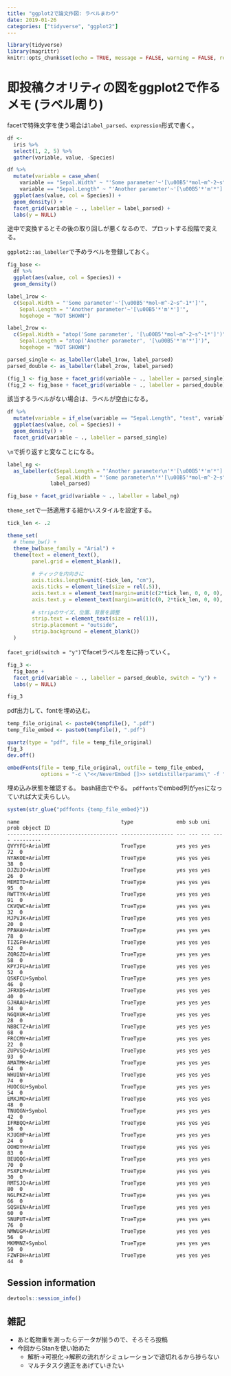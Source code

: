 ```yaml
---
title: "ggplot2で論文作図: ラベルまわり"
date: 2019-01-26
categories: ["tidyverse", "ggplot2"]
---
```


```r
library(tidyverse)
library(magrittr)
knitr::opts_chunk$set(echo = TRUE, message = FALSE, warning = FALSE, results = "hold")
```

# 即投稿クオリティの図をggplot2で作るメモ (ラベル周り)

facetで特殊文字を使う場合は`label_parsed`、`expression`形式で書く。

```r
df <-
  iris %>%
  select(1, 2, 5) %>%
  gather(variable, value, -Species)

df %>%
  mutate(variable = case_when(
    variable == "Sepal.Width" ~ "'Some parameter'~'[\u00B5'*mol~m^-2~s^-1*']'",
    variable == "Sepal.Length" ~ "'Another parameter'~'[\u00B5'*'m'*']'")) %>%
  ggplot(aes(value, col = Species)) +
  geom_density() +
  facet_grid(variable ~ ., labeller = label_parsed) +
  labs(y = NULL)
```

途中で変換するとその後の取り回しが悪くなるので、プロットする段階で変える。

`ggplot2::as_labeller`で予めラベルを登録しておく。

```r
fig_base <-
  df %>%
  ggplot(aes(value, col = Species)) +
  geom_density()

label_1row <-
  c(Sepal.Width = "'Some parameter'~'[\u00B5'*mol~m^-2~s^-1*']'",
    Sepal.Length = "'Another parameter'~'[\u00B5'*'m'*']'",
    hogehoge = "NOT SHOWN")

label_2row <-
  c(Sepal.Width = "atop('Some parameter', '[\u00B5'*mol~m^-2~s^-1*']')",
    Sepal.Length = "atop('Another parameter', '[\u00B5'*'m'*']')",
    hogehoge = "NOT SHOWN")

parsed_single <- as_labeller(label_1row, label_parsed)
parsed_double <- as_labeller(label_2row, label_parsed)

(fig_1 <- fig_base + facet_grid(variable ~ ., labeller = parsed_single))
(fig_2 <- fig_base + facet_grid(variable ~ ., labeller = parsed_double))
```

該当するラベルがない場合は、ラベルが空白になる。

```r
df %>%
  mutate(variable = if_else(variable == "Sepal.Length", "test", variable)) %>%
  ggplot(aes(value, col = Species)) +
  geom_density() +
  facet_grid(variable ~ ., labeller = parsed_single)
```

`\n`で折り返すと変なことになる。

```r
label_ng <-
  as_labeller(c(Sepal.Length = "'Another parameter\n'*'[\u00B5'*'m'*']'",
                Sepal.Width = "'Some parameter\n'*'[\u00B5'*mol~m^-2~s^-1*']'"),
              label_parsed)

fig_base + facet_grid(variable ~ ., labeller = label_ng)
```

`theme_set`で一括適用する細かいスタイルを設定する。

```r
tick_len <- .2

theme_set(
  # theme_bw() +
  theme_bw(base_family = "Arial") +
  theme(text = element_text(),
        panel.grid = element_blank(),
        
        # ティックを内向きに
        axis.ticks.length=unit(-tick_len, "cm"),
        axis.ticks = element_line(size = rel(.5)),
        axis.text.x = element_text(margin=unit(c(2*tick_len, 0, 0, 0), "cm")),
        axis.text.y = element_text(margin=unit(c(0, 2*tick_len, 0, 0), "cm")),
        
        # stripのサイズ、位置、背景を調整
        strip.text = element_text(size = rel(1)),
        strip.placement = "outside",
        strip.background = element_blank())
  )
```

`facet_grid(switch = "y")`でfacetラベルを左に持っていく。

```r
fig_3 <-
  fig_base +
  facet_grid(variable ~ ., labeller = parsed_double, switch = "y") +
  labs(y = NULL)

fig_3
```

pdf出力して、fontを埋め込む。

```r
temp_file_original <- paste0(tempfile(), ".pdf")
temp_file_embed <- paste0(tempfile(), ".pdf")

quartz(type = "pdf", file = temp_file_original)
fig_3
dev.off()

embedFonts(file = temp_file_original, outfile = temp_file_embed,
           options = "-c \"<</NeverEmbed []>> setdistillerparams\" -f ")
```

埋め込み状態を確認する。
bash経由でやる。
`pdffonts`でembed列が`yes`になっていれば大丈夫らしい。

```r
system(str_glue("pdffonts {temp_file_embed}"))
```

```
name                                 type              emb sub uni prob object ID
------------------------------------ ----------------- --- --- --- ---- ---------
QVYYFG+ArialMT                       TrueType          yes yes yes          72  0
NYAKOE+ArialMT                       TrueType          yes yes yes          38  0
DJZUJO+ArialMT                       TrueType          yes yes yes          26  0
MEMITD+ArialMT                       TrueType          yes yes yes          95  0
RWTTYK+ArialMT                       TrueType          yes yes yes          91  0
CKVQWC+ArialMT                       TrueType          yes yes yes          32  0
MJPVJK+ArialMT                       TrueType          yes yes yes          20  0
PPAHAH+ArialMT                       TrueType          yes yes yes          78  0
TIZGFW+ArialMT                       TrueType          yes yes yes          62  0
ZQRGZO+ArialMT                       TrueType          yes yes yes          58  0
KPYJFU+ArialMT                       TrueType          yes yes yes          52  0
QSKFCU+Symbol                        TrueType          yes yes yes          46  0
JFRXDS+ArialMT                       TrueType          yes yes yes          40  0
GJHAAU+ArialMT                       TrueType          yes yes yes          34  0
NGQXUK+ArialMT                       TrueType          yes yes yes          28  0
NBBCTZ+ArialMT                       TrueType          yes yes yes          68  0
FRCCMY+ArialMT                       TrueType          yes yes yes          22  0
ZUPVSQ+ArialMT                       TrueType          yes yes yes          93  0
AMATMK+ArialMT                       TrueType          yes yes yes          64  0
WHUINY+ArialMT                       TrueType          yes yes yes          74  0
HUOCGU+Symbol                        TrueType          yes yes yes          54  0
EMXJMO+ArialMT                       TrueType          yes yes yes          48  0
TNUQGN+Symbol                        TrueType          yes yes yes          42  0
IFRBQQ+ArialMT                       TrueType          yes yes yes          36  0
KJUGHP+ArialMT                       TrueType          yes yes yes          24  0
OOHDYH+ArialMT                       TrueType          yes yes yes          83  0
BEUQQG+ArialMT                       TrueType          yes yes yes          70  0
PSXPLM+ArialMT                       TrueType          yes yes yes          30  0
RMTSJQ+ArialMT                       TrueType          yes yes yes          80  0
NGLPKZ+ArialMT                       TrueType          yes yes yes          66  0
SQSHEN+ArialMT                       TrueType          yes yes yes          60  0
SNUPUT+ArialMT                       TrueType          yes yes yes          76  0
NMWUGM+ArialMT                       TrueType          yes yes yes          56  0
MKMMNZ+Symbol                        TrueType          yes yes yes          50  0
FZWFDH+ArialMT                       TrueType          yes yes yes          44  0
```

## Session information

```r
devtools::session_info()
```

## 雑記

- あと乾物重を測ったらデータが揃うので、そろそろ投稿
- 今回からStanを使い始めた
    - 解析->可視化->解釈の流れがシミュレーションで途切れるから捗らない
    - マルチタスク適正をあげていきたい
